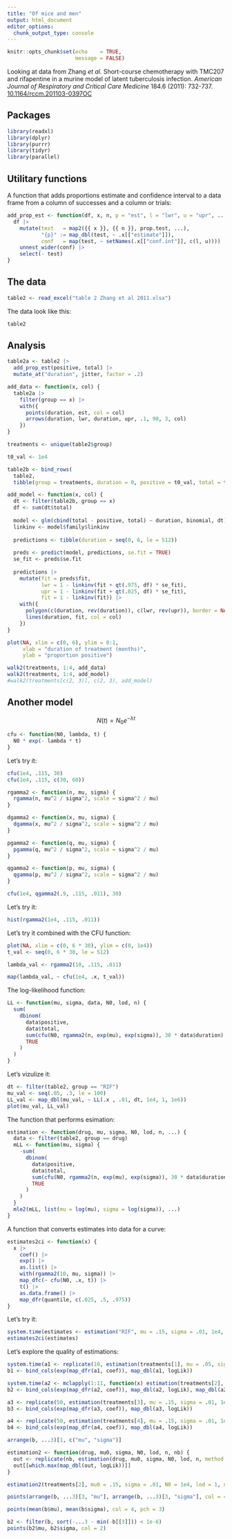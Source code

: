```yaml
---
title: "Of mice and men"
output: html_document
editor_options: 
  chunk_output_type: console
---
```


```r
knitr::opts_chunk$set(echo    = TRUE,
                      message = FALSE)
```


Looking at data from
Zhang *et al.*
Short-course chemotherapy with TMC207 and rifapentine in a murine model of
latent tuberculosis infection.
*American Journal of Respiratory and Critical Care Medicine* 184.6 (2011): 732-737.
[10.1164/rccm.201103-0397OC](https://doi.org/10.1164/rccm.201103-0397oc)

## Packages

```r
library(readxl)
library(dplyr)
library(purrr)
library(tidyr)
library(parallel)
```


## Utilitary functions

A function that adds proportions estimate and confidence interval to a data
frame from a column of successes and a column or trials:

```r
add_prop_est <- function(df, x, n, p = "est", l = "lwr", u = "upr", ...) {
  df |> 
    mutate(test   = map2({{ x }}, {{ n }}, prop.test, ...),
           "{p}" := map_dbl(test, ~ .x[["estimate"]]),
           conf   = map(test, ~ setNames(.x[["conf.int"]], c(l, u)))) |> 
    unnest_wider(conf) |> 
    select(- test)
}
```


## The data

```r
table2 <- read_excel("table 2 Zhang et al 2011.xlsx")
```

The data look like this:

```r
table2
```


## Analysis

```r
table2a <- table2 |>
  add_prop_est(positive, total) |> 
  mutate_at("duration", jitter, factor = .2)
```

```r
add_data <- function(x, col) {
  table2a |> 
    filter(group == x) |> 
    with({
      points(duration, est, col = col)
      arrows(duration, lwr, duration, upr, .1, 90, 3, col)
    })
}
```

```r
treatments <- unique(table2$group)

t0_val <- 1e4

table2b <- bind_rows(
  table2,
  tibble(group = treatments, duration = 0, positive = t0_val, total = t0_val))
```

```r
add_model <- function(x, col) {
  dt <- filter(table2b, group == x)
  df <- sum(dt$total)
  
  model <- glm(cbind(total - positive, total) ~ duration, binomial, dt)
  linkinv <- model$family$linkinv
  
  predictions <- tibble(duration = seq(0, 6, le = 512))
  
  preds <- predict(model, predictions, se.fit = TRUE)
  se_fit <- preds$se.fit
  
  predictions |> 
    mutate(fit = preds$fit,
           lwr = 1 - linkinv(fit + qt(.975, df) * se_fit),
           upr = 1 - linkinv(fit + qt(.025, df) * se_fit),
           fit = 1 - linkinv(fit)) |> 
    with({
      polygon(c(duration, rev(duration)), c(lwr, rev(upr)), border = NA, col = adjustcolor(col, .2))
      lines(duration, fit, col = col)
    })
}
```

```r
plot(NA, xlim = c(0, 6), ylim = 0:1,
     xlab = "duration of treatment (months)",
     ylab = "proportion positive")

walk2(treatments, 1:4, add_data)
walk2(treatments, 1:4, add_model)
#walk2(treatments[c(2, 3)], c(2, 3), add_model)
```

## Another model


$$
N(t) = N_0 e^{-\lambda t}
$$

```r
cfu <- function(N0, lambda, t) {
  N0 * exp(- lambda * t)
}
```

Let's try it:

```r
cfu(1e4, .115, 30)
cfu(1e4, .115, c(30, 60))
```


```r
rgamma2 <- function(n, mu, sigma) {
  rgamma(n, mu^2 / sigma^2, scale = sigma^2 / mu)
}
```

```r
dgamma2 <- function(x, mu, sigma) {
  dgamma(x, mu^2 / sigma^2, scale = sigma^2 / mu)
}
```

```r
pgamma2 <- function(q, mu, sigma) {
  pgamma(q, mu^2 / sigma^2, scale = sigma^2 / mu)
}
```

```r
qgamma2 <- function(p, mu, sigma) {
  qgamma(p, mu^2 / sigma^2, scale = sigma^2 / mu)
}
```

```r
cfu(1e4, qgamma2(.9, .115, .011), 30)
```


Let's try it:

```r
hist(rgamma2(1e4, .115, .011))
```

Let's try it combined with the CFU function:

```r
plot(NA, xlim = c(0, 6 * 30), ylim = c(0, 1e4))
t_val <- seq(0, 6 * 30, le = 512)

lambda_val <- rgamma2(10, .115, .011)

map(lambda_val, ~ cfu(1e4, .x, t_val))
```


The log-likelihood function:

```r
LL <- function(mu, sigma, data, N0, lod, n) {
  sum(
    dbinom(
      data$positive,
      data$total,
      sum(cfu(N0, rgamma2(n, exp(mu), exp(sigma)), 30 * data$duration) > lod) / n,
      TRUE
    )
  )
}
```

Let's vizulize it:

```r
dt <- filter(table2, group == "RIF")
mu_val <- seq(.05, .3, le = 100)
LL_val <- map_dbl(mu_val, ~ LL(.x , .01, dt, 1e4, 1, 1e6))
plot(mu_val, LL_val)
```

The function that performs esimation:

```r
estimation <- function(drug, mu, sigma, N0, lod, n, ...) {
  data <- filter(table2, group == drug)
  mLL <- function(mu, sigma) {
    -sum(
      dbinom(
        data$positive,
        data$total,
        sum(cfu(N0, rgamma2(n, exp(mu), exp(sigma)), 30 * data$duration) > lod) / n,
        TRUE
      )
    )
  }
  mle2(mLL, list(mu = log(mu), sigma = log(sigma)), ...)
}
```

A function that converts estimates into data for a curve:

```r
estimates2ci <- function(x) {
  x |> 
    coef() |> 
    exp() |> 
    as.list() |> 
    with(rgamma2(10, mu, sigma)) |>
    map_dfc(~ cfu(N0, .x, t)) |> 
    t() |> 
    as.data.frame() |> 
    map_dfr(quantile, c(.025, .5, .975))
}
```

Let's try it:

```r
system.time(estimates <- estimation("RIF", mu = .15, sigma = .01, 1e4, lod = 1, n = 1e6))
estimates2ci(estimates)
```

Let's explore the quality of estimations:

```r
system.time(a1 <- replicate(10, estimation(treatments[1], mu = .05, sigma = .01, N0 = 1e4, lod = 1, n = 1e6, method = "Nelder-Mead")))
b1 <- bind_cols(exp(map_dfr(a1, coef)), map_dbl(a1, logLik))
```

```r
system.time(a2 <- mclapply(1:11, function(x) estimation(treatments[2], mu = .15, sigma = .01, N0 = 1e4, lod = 1, n = 1e6, method = "Nelder-Mead"), mc.cores = 11))
b2 <- bind_cols(exp(map_dfr(a2, coef)), map_dbl(a2, logLik), map_dbl(a2, ~ .x@details$convergence))
```

```r
a3 <- replicate(50, estimation(treatments[3], mu = .15, sigma = .01, 1e4, lod = 1, n = 1e4, method = "Nelder-Mead"))
b3 <- bind_cols(exp(map_dfr(a3, coef)), map_dbl(a3, logLik))
```

```r
a4 <- replicate(50, estimation(treatments[4], mu = .15, sigma = .01, 1e4, lod = 1, n = 1e4, method = "Nelder-Mead"))
b4 <- bind_cols(exp(map_dfr(a4, coef)), map_dbl(a4, logLik))
```



```r
arrange(b, ...3)[1, c("mu", "sigma")]
```

```r
estimation2 <- function(drug, mu0, sigma, N0, lod, n, nb) {
  out <- replicate(nb, estimation(drug, mu0, sigma, N0, lod, n, method = "Nelder-Mead"))
  out[[which.max(map_dbl(out, logLik))]]
}

estimation2(treatments[2], mu0 = .15, sigma = .01, N0 = 1e4, lod = 1, n = 1e4, nb = 50)
```





```r
points(arrange(b, ...3)[3, "mu"], arrange(b, ...3)[3, "sigma"], col = 4)

points(mean(b$mu), mean(b$sigma), col = 4, pch = 3)
```

```r
b2 <- filter(b, sort(-...3 - min(-b[[3]])) < 1e-6)
points(b2$mu, b2$sigma, col = 2)
```

